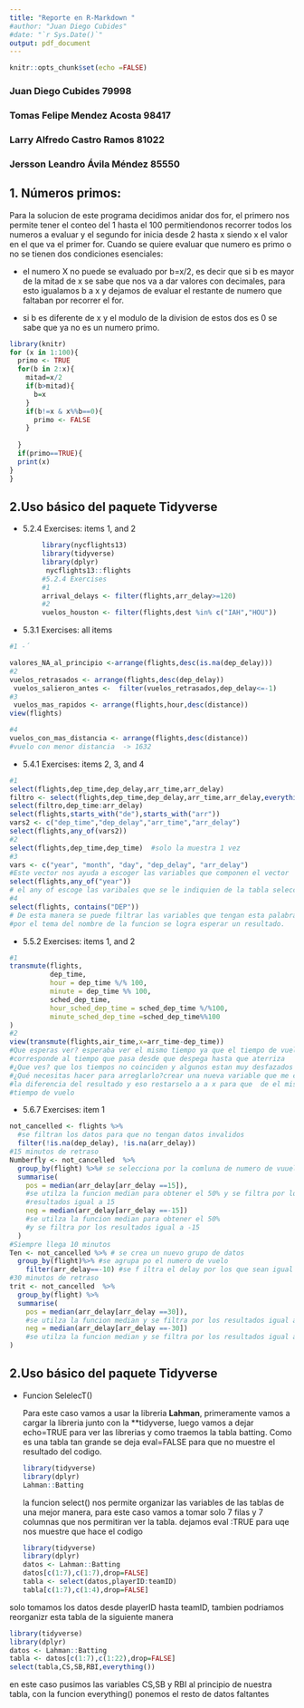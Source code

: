 ```yaml
---
title: "Reporte en R-Markdown " 
#author: "Juan Diego Cubides"
#date: "`r Sys.Date()`"
output: pdf_document
---
```


```r
knitr::opts_chunk$set(echo =FALSE)
```

### Juan Diego Cubides 79998

### Tomas Felipe Mendez Acosta 98417

### Larry Alfredo Castro Ramos 81022

### Jersson Leandro Ávila Méndez 85550

## 1. Números primos:

Para la solucion de este programa decidimos anidar dos for, el primero nos permite tener el conteo del 1 hasta el 100 permitiendonos recorrer todos los numeros a evaluar y el segundo for inicia desde 2 hasta x siendo x el valor en el que va el primer for. Cuando se quiere evaluar que numero es primo o no se tienen dos condiciones esenciales:

-   el numero X no puede se evaluado por b=x/2, es decir que si b es mayor de la mitad de x se sabe que nos va a dar valores con decimales, para esto igualamos b a x y dejamos de evaluar el restante de numero que faltaban por recorrer el for.

-   si b es diferente de x y el modulo de la division de estos dos es 0 se sabe que ya no es un numero primo.

```r
library(knitr)
for (x in 1:100){ 
  primo <- TRUE
  for(b in 2:x){
    mitad=x/2
    if(b>mitad){
      b=x
    }
    if(b!=x & x%%b==0){
      primo <- FALSE
    }
    
  }
  if(primo==TRUE){
  print(x)
}
}


```

## 2.Uso básico del paquete Tidyverse

-   5.2.4 Exercises: items 1, and 2\

```r
        library(nycflights13)
        library(tidyverse)
        library(dplyr)
         nycflights13::flights
        #5.2.4 Exercises
        #1
        arrival_delays <- filter(flights,arr_delay>=120)
        #2
        vuelos_houston <- filter(flights,dest %in% c("IAH","HOU"))
```

-   5.3.1 Exercises: all items

```r
#1 -´

valores_NA_al_principio <-arrange(flights,desc(is.na(dep_delay)))
#2
vuelos_retrasados <- arrange(flights,desc(dep_delay))
 vuelos_salieron_antes <-  filter(vuelos_retrasados,dep_delay<=-1)
#3
 vuelos_mas_rapidos <- arrange(flights,hour,desc(distance))
view(flights)

#4
vuelos_con_mas_distancia <- arrange(flights,desc(distance))
#vuelo con menor distancia 	-> 1632
```

-   5.4.1 Exercises: items 2, 3, and 4

```r
#1
select(flights,dep_time,dep_delay,arr_time,arr_delay)
filtro <- select(flights,dep_time,dep_delay,arr_time,arr_delay,everything())
select(filtro,dep_time:arr_delay)
select(flights,starts_with("de"),starts_with("arr"))
vars2 <- c("dep_time","dep_delay","arr_time","arr_delay")
select(flights,any_of(vars2))
#2
select(flights,dep_time,dep_time)  #solo la muestra 1 vez
#3
vars <- c("year", "month", "day", "dep_delay", "arr_delay") 
#Este vector nos ayuda a escoger las variables que componen el vector
select(flights,any_of("year"))
# el any of escoge las varibales que se le indiquien de la tabla seleccionada
#4
select(flights, contains("DEP"))
# De esta manera se puede filtrar las variables que tengan esta palabra,
#por el tema del nombre de la funcion se logra esperar un resultado.
```

-   5.5.2 Exercises: items 1, and 2

```r
#1
transmute(flights,
          dep_time,
          hour = dep_time %/% 100,
          minute = dep_time %% 100,
          sched_dep_time,
          hour_sched_dep_time = sched_dep_time %/%100,
          minute_sched_dep_time =sched_dep_time%%100
)
#2
view(transmute(flights,air_time,x=arr_time-dep_time))
#Que esperas ver? esperaba ver el mismo tiempo ya que el tiempo de vuelo 
#corresponde al tiempo que pasa desde que despega hasta que aterriza
#¿Que ves? que los tiempos no coinciden y algunos estan muy desfazados
#¿Qué necesitas hacer para arreglarlo?crear una nueva variable que me compare 
#la diferencia del resultado y eso restarselo a a x para que  de el mismo 
#tiempo de vuelo 

```

-   5.6.7 Exercises: item 1

```r

not_cancelled <- flights %>% 
  #se filtran los datos para que no tengan datos invalidos
  filter(!is.na(dep_delay), !is.na(arr_delay))
#15 minutos de retraso
Numberfly <- not_cancelled  %>%
  group_by(flight) %>%# se selecciona por la comluna de numero de vuuelo
  summarise(
    pos = median(arr_delay[arr_delay ==15]),
    #se utilza la funcion median para obtener el 50% y se filtra por los 
    #resultados igual a 15
    neg = median(arr_delay[arr_delay ==-15])
    #se utilza la funcion median para obtener el 50% 
    #y se filtra por los resultados igual a -15
  )
#Siempre llega 10 minutos
Ten <- not_cancelled %>% # se crea un nuevo grupo de datos
  group_by(flight)%>% #se agrupa po el numero de vuelo
    filter(arr_delay==-10) #se f iltra el delay por los que sean igual a 10
#30 minutos de retraso
trit <- not_cancelled  %>%
  group_by(flight) %>%
  summarise(
    pos = median(arr_delay[arr_delay ==30]),
    #se utilza la funcion median y se filtra por los resultados igual a 30
    neg = median(arr_delay[arr_delay ==-30])
    #se utilza la funcion median y se filtra por los resultados igual a -30
)
```

## 2.Uso básico del paquete Tidyverse

-   Funcion SelelecT()

    Para este caso vamos a usar la libreria **Lahman**, primeramente vamos a cargar la libreria junto con la \*\*tidyverse, luego vamos a dejar echo=TRUE para ver las librerias y como traemos la tabla batting. Como es una tabla tan grande se deja eval=FALSE para que no muestre el resultado del codigo.

    ```r
    library(tidyverse)
    library(dplyr)
    Lahman::Batting
    ```

    la funcion select() nos permite organizar las variables de las tablas de una mejor manera, para este caso vamos a tomar solo 7 filas y 7 columnas que nos permitiran ver la tabla. dejamos eval :TRUE para uqe nos muestre que hace el codigo

    ```r
library(tidyverse)
library(dplyr)
datos <- Lahman::Batting
datos[c(1:7),c(1:7),drop=FALSE]
tabla <- select(datos,playerID:teamID)
tabla[c(1:7),c(1:4),drop=FALSE]

    ```

solo tomamos los datos desde playerID hasta teamID, tambien podriamos reorganizr esta tabla de la siguiente manera
```r
library(tidyverse)
library(dplyr)
datos <- Lahman::Batting
tabla <- datos[c(1:7),c(1:22),drop=FALSE]
select(tabla,CS,SB,RBI,everything())

```

en este caso pusimos las variables CS,SB y RBI al principio de nuestra tabla, con la funcion everything() ponemos el resto de datos faltantes
